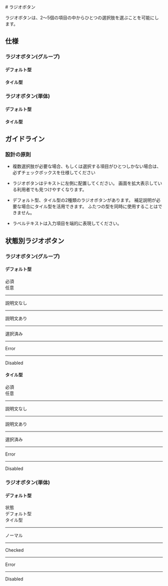 
<Meta title="コンポーネント/05. ラジオボタン" />

<Unstyled>
<div className='font-sans text-on-surface'>
# ラジオボタン

ラジオボタンは、2〜5個の項目の中からひとつの選択肢を選ぶことを可能にします。

## 仕様

### ラジオボタン(グループ)

#### デフォルト型

<Canvas of={RadioButtonGroupStories.GroupNormal} sourceState="shown" />
<Controls of={RadioButtonGroupStories.GroupNormal} />

#### タイル型

<Canvas of={RadioButtonGroupStories.GroupTile} sourceState="shown" />
<Controls of={RadioButtonGroupStories.GroupTile} />


### ラジオボタン(単体)

#### デフォルト型

<Canvas of={RadioButtonStories.RadioNormal} sourceState="shown" />

<Controls of={RadioButtonStories.RadioNormal} />

#### タイル型

<Canvas of={RadioButtonStories.RadioTile} sourceState="shown" />

<Controls of={RadioButtonStories.RadioTile} />

## ガイドライン

### 設計の原則

- 複数選択肢が必要な場合、もしくは選択する項目がひとつしかない場合は、
  必ずチェックボックスを仕様してください

- ラジオボタンはテキストに左側に配置してください。
  画面を拡大表示している利用者でも見つけやすくなります。

- デフォルト型、タイル型の2種類のラジオボタンがあります。
  補足説明が必要な場合にタイル型を活用できます。
  ふたつの型を同時に使用することはできません。

- ラベルテキストは入力項目を端的に表現してください。

## 状態別ラジオボタン

### ラジオボタン(グループ)

#### デフォルト型

<div className="p-4 border border-outline bg-surface text-on-surface grid grid-cols-5 gap-4">
<div></div>
<div className="col-span-2">必須</div>
<div className="col-span-2">任意</div>
<hr className="col-span-full border-outline-variant" />
<div>説明文なし</div>
<div className="col-span-2"><Story of={RadioButtonGroupStories.NormalWithRequiredAndNoDesc}/></div>
<div className="col-span-2"><Story of={RadioButtonGroupStories.NormalWithNoRequiredAndNoDesc}/></div>
<hr className="col-span-full border-outline-variant" />
<div>説明文あり</div>
<div className="col-span-2"><Story of={RadioButtonGroupStories.NormalWithRequiredAndDesc}/></div>
<div className="col-span-2"><Story of={RadioButtonGroupStories.NormalWithNoRequiredAndDesc}/></div>
<hr className="col-span-full border-outline-variant" />
<div>選択済み</div>
<div className="col-span-2"><Story of={RadioButtonGroupStories.NormalWithRequiredAndDescChecked}/></div>
<div className="col-span-2"><Story of={RadioButtonGroupStories.NormalWithNoRequiredAndDescChecked}/></div>
<hr className="col-span-full border-outline-variant" />
<div>Error</div>
<div className="col-span-2"><Story of={RadioButtonGroupStories.NormalErrorWithRequiredAndDesc}/></div>
<div className="col-span-2"><Story of={RadioButtonGroupStories.NormalErrorWithNoRequiredAndDesc}/></div>
<hr className="col-span-full border-outline-variant" />
<div>Disabled</div>
<div className="col-span-2"><Story of={RadioButtonGroupStories.NormalDisabledWithRequiredAndDesc}/></div>
<div className="col-span-2"><Story of={RadioButtonGroupStories.NormalDisabledWithNoRequiredAndDesc}/></div>
</div>

#### タイル型

<div className="p-4 border border-outline bg-surface text-on-surface grid grid-cols-5 gap-4">
<div></div>
<div className="col-span-2">必須</div>
<div className="col-span-2">任意</div>
<hr className="col-span-full border-outline-variant" />
<div>説明文なし</div>
<div className="col-span-2"><Story of={RadioButtonGroupStories.TileWithRequiredAndNoDesc}/></div>
<div className="col-span-2"><Story of={RadioButtonGroupStories.TileWithNoRequiredAndNoDesc}/></div>
<hr className="col-span-full border-outline-variant" />
<div>説明文あり</div>
<div className="col-span-2"><Story of={RadioButtonGroupStories.TileWithRequiredAndItem}/></div>
<div className="col-span-2"><Story of={RadioButtonGroupStories.TileWithNoRequiredAndItem}/></div>
<hr className="col-span-full border-outline-variant" />
<div>選択済み</div>
<div className="col-span-2"><Story of={RadioButtonGroupStories.TileWithRequiredAndItemChecked}/></div>
<div className="col-span-2"><Story of={RadioButtonGroupStories.TileWithNoRequiredAndItemChecked}/></div>
<hr className="col-span-full border-outline-variant" />
<div>Error</div>
<div className="col-span-2"><Story of={RadioButtonGroupStories.TileWithRequiredAndItemError}/></div>
<div className="col-span-2"><Story of={RadioButtonGroupStories.TileWithNoRequiredAndItemError}/></div>
<hr className="col-span-full border-outline-variant" />
<div>Disabled</div>
<div className="col-span-2"><Story of={RadioButtonGroupStories.TileWithRequiredAndItemDisabled}/></div>
<div className="col-span-2"><Story of={RadioButtonGroupStories.TileWithNoRequiredAndItemDisabled}/></div>
</div>

### ラジオボタン(単体)

#### デフォルト型

<div className="p-4 border border-outline bg-surface text-on-surface grid grid-cols-5 gap-4 justify-center items-center">
<div>状態</div>
<div className="col-span-2">デフォルト型</div>
<div className="col-span-2">タイル型</div>
<hr className="col-span-full border-outline-variant" />
<div>ノーマル</div>
<div className="col-span-2"><Story of={RadioButtonStories.RadioNormlDefault} /></div>
<div className="col-span-2"><Story of={RadioButtonStories.RadioTileDefault} /></div>
<hr className="col-span-full border-outline-variant" />
<div>Checked</div>
<div className="col-span-2"><Story of={RadioButtonStories.RadioNormalChecked} /></div>
<div className="col-span-2"><Story of={RadioButtonStories.RadioTileChecked} /></div>
<hr className="col-span-full border-outline-variant" />
<div>Error</div>
<div className="col-span-2"><Story of={RadioButtonStories.RadioNormalError} /></div>
<div className="col-span-2"><Story of={RadioButtonStories.RadioTileError} /></div>
<hr className="col-span-full border-outline-variant" />
<div>Disabled</div>
<div className="col-span-2"><Story of={RadioButtonStories.RadioNormalDisabled} /></div>
<div className="col-span-2"><Story of={RadioButtonStories.RadioTileDisabled} /></div>
</div>

</div>
</Unstyled>